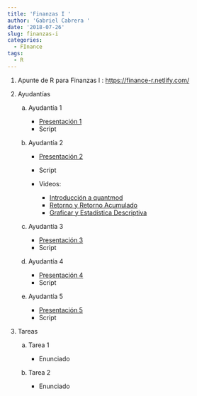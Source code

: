```yaml
---
title: 'Finanzas I '
author: 'Gabriel Cabrera '
date: '2018-07-26'
slug: finanzas-i
categories:
  - FInance
tags:
  - R
---
```


1. Apunte de R para Finanzas I : [https://finance-r.netlify.com/](https://finance-r.netlify.com/)

2. Ayudantías

    a. Ayudantía 1 
    
        * [Presentación 1](/pdf/presentacion.pdf)
        * Script
        
    b. Ayudantía 2 
    
        * [Presentación 2](/pdf/presentation1.pdf)
        * Script
        
        * Videos:
            
            * [Introducción a quantmod](https://youtu.be/TwBKLTq3mfY)
            * [Retorno y Retorno Acumulado](https://youtu.be/-3RvuhtfNGU)
            * [Graficar y Estadística Descriptiva](https://youtu.be/qlLFjBMSUlQ)
            
    c. Ayudantía 3 
    
        * [Presentación 3](/pdf/presentation2.pdf)
        * Script
    
    d. Ayudantía 4 
    
        * [Presentación 4]()
        * Script
    
    e. Ayudantía 5 
    
        * [Presentación 5](/)
        * Script    
        
3. Tareas 

    a. Tarea 1 
        
        * Enunciado
    
    b. Tarea 2
    
        * Enunciado